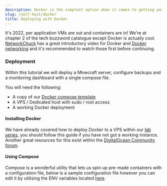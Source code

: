 ```yaml
---
description: Docker is the simplest option when it comes to getting yourself a server spun up in seconds in 2022.
slug: /self-host/docker
title: Deploying with Docker
---
```


It's 2022, per application VMs are out and containers are in! We're at chapter 2 of the tech buzzword catalogue except Docker is actually cool. [NetworkChuck](https://youtu.be/eGz9DS-aIeY) has a great introductory video for Docker and [Docker networking](https://youtu.be/bKFMS5C4CG0) and it's recommended to watch those first before continuing.

### Deployment 

Within this tutorial we will deploy a Minecraft server, configure backups and a monitoring dashboard with a single compose file.

You will need the following:
- A copy of our [Docker compose template](https://raw.githubusercontent.com/setupmd/templates/main/Server%20Configurations/docker/compose-stack.yml)
- A VPS / Dedicated host with sudo / root access 
- A working Docker deployment

#### Installing Docker 

We have already covered how to deploy Docker to a VPS within our [lab series](/guides/lab/docker#deployment), you should follow this guide if you have not got a working instance. Another great resources for this exist within the [DigitalOcean Community forum](https://www.digitalocean.com/community).

#### Using Compose

Compose is a wonderful utility that lets us spin up pre-made containers with a configuration file, below is a sample configuration file however you can edit it by utilising the ENV variables located [here](https://github.com/itzg/docker-minecraft-server#versions).
